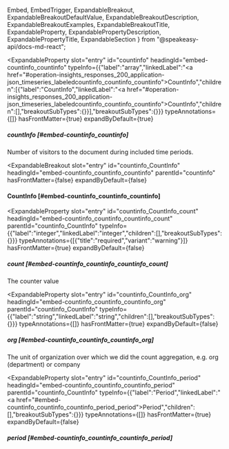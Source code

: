   Embed,
  EmbedTrigger,
  ExpandableBreakout,
  ExpandableBreakoutDefaultValue,
  ExpandableBreakoutDescription,
  ExpandableBreakoutExamples,
  ExpandableBreakoutTitle,
  ExpandableProperty,
  ExpandablePropertyDescription,
  ExpandablePropertyTitle,
  ExpandableSection
} from "@speakeasy-api/docs-md-react";

<ExpandableSection>

<ExpandableProperty
  slot="entry"
  id="countinfo"
  headingId="embed-countinfo_countinfo"
  typeInfo={{"label":"array","linkedLabel":"<a href=\"#operation-insights_responses_200_application-json_timeseries_labeledcountinfo_countinfo_countinfo\">CountInfo</a>","children":[{"label":"CountInfo","linkedLabel":"<a href=\"#operation-insights_responses_200_application-json_timeseries_labeledcountinfo_countinfo_countinfo\">CountInfo</a>","children":[],"breakoutSubTypes":{}}],"breakoutSubTypes":{}}}
  typeAnnotations={[]}
  hasFrontMatter={true}
  expandByDefault={true}
>

<ExpandablePropertyTitle slot="title">

##### countInfo [#embed-countinfo_countinfo]

</ExpandablePropertyTitle>

<ExpandablePropertyDescription slot="description">

Number of visitors to the document during included time periods.

</ExpandablePropertyDescription>

</ExpandableProperty>

<ExpandableBreakout
  slot="entry"
  id="countinfo_CountInfo"
  headingId="embed-countinfo_countinfo_countinfo"
  parentId="countinfo"
  hasFrontMatter={false}
  expandByDefault={false}
>

<ExpandableBreakoutTitle slot="title">

#### CountInfo [#embed-countinfo_countinfo_countinfo]

</ExpandableBreakoutTitle>

<ExpandableBreakoutDescription slot="description">

</ExpandableBreakoutDescription>

<ExpandableBreakoutExamples slot="examples">

</ExpandableBreakoutExamples>

<ExpandableBreakoutDefaultValue slot="defaultValue">

</ExpandableBreakoutDefaultValue>

</ExpandableBreakout>

<ExpandableProperty
  slot="entry"
  id="countinfo_CountInfo_count"
  headingId="embed-countinfo_countinfo_countinfo_count"
  parentId="countinfo_CountInfo"
  typeInfo={{"label":"integer","linkedLabel":"integer","children":[],"breakoutSubTypes":{}}}
  typeAnnotations={[{"title":"required","variant":"warning"}]}
  hasFrontMatter={true}
  expandByDefault={false}
>

<ExpandablePropertyTitle slot="title">

##### count [#embed-countinfo_countinfo_countinfo_count]

</ExpandablePropertyTitle>

<ExpandablePropertyDescription slot="description">

The counter value

</ExpandablePropertyDescription>

</ExpandableProperty>

<ExpandableProperty
  slot="entry"
  id="countinfo_CountInfo_org"
  headingId="embed-countinfo_countinfo_countinfo_org"
  parentId="countinfo_CountInfo"
  typeInfo={{"label":"string","linkedLabel":"string","children":[],"breakoutSubTypes":{}}}
  typeAnnotations={[]}
  hasFrontMatter={true}
  expandByDefault={false}
>

<ExpandablePropertyTitle slot="title">

##### org [#embed-countinfo_countinfo_countinfo_org]

</ExpandablePropertyTitle>

<ExpandablePropertyDescription slot="description">

The unit of organization over which we did the count aggregation, e.g. org (department) or company

</ExpandablePropertyDescription>

</ExpandableProperty>

<ExpandableProperty
  slot="entry"
  id="countinfo_CountInfo_period"
  headingId="embed-countinfo_countinfo_countinfo_period"
  parentId="countinfo_CountInfo"
  typeInfo={{"label":"Period","linkedLabel":"<a href=\"#embed-countinfo_countinfo_countinfo_period_period\">Period</a>","children":[],"breakoutSubTypes":{}}}
  typeAnnotations={[]}
  hasFrontMatter={true}
  expandByDefault={false}
>

<ExpandablePropertyTitle slot="title">

##### period [#embed-countinfo_countinfo_countinfo_period]

</ExpandablePropertyTitle>

<Embed slot="embed">

<EmbedTrigger slot="trigger" embedTitle="period" triggerText="View period details">

<Embedperiod />

</EmbedTrigger>

</Embed>

</ExpandableProperty>

</ExpandableSection>